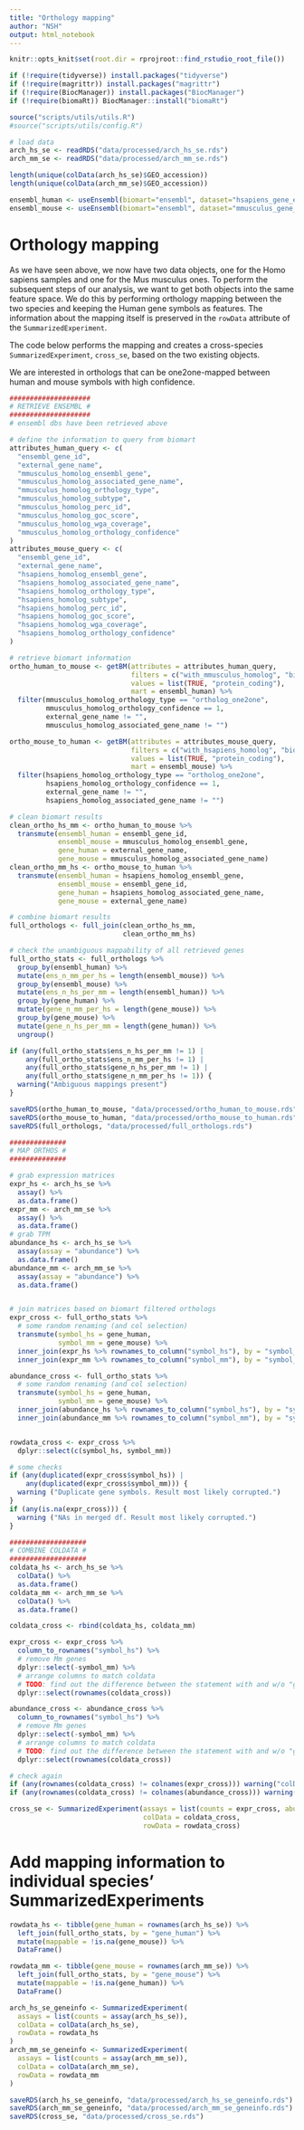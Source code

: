 ```yaml
---
title: "Orthology mapping"
author: "NSH"
output: html_notebook
---
```


```r
knitr::opts_knit$set(root.dir = rprojroot::find_rstudio_root_file())
```

```r
if (!require(tidyverse)) install.packages("tidyverse")
if (!require(magrittr)) install.packages("magrittr")
if (!require(BiocManager)) install.packages("BiocManager")
if (!require(biomaRt)) BiocManager::install("biomaRt")

source("scripts/utils/utils.R")
#source("scripts/utils/config.R")
```

```r
# load data
arch_hs_se <- readRDS("data/processed/arch_hs_se.rds")
arch_mm_se <- readRDS("data/processed/arch_mm_se.rds")

length(unique(colData(arch_hs_se)$GEO_accession))
length(unique(colData(arch_mm_se)$GEO_accession))

ensembl_human <- useEnsembl(biomart="ensembl", dataset="hsapiens_gene_ensembl", version = 107)
ensembl_mouse <- useEnsembl(biomart="ensembl", dataset="mmusculus_gene_ensembl", version = 107)
```

# Orthology mapping

As we have seen above, we now have two data objects, one for the Homo sapiens samples and one for the Mus musculus ones. To perform the subsequent steps of our analysis, we want to get both objects into the same feature space. We do this by performing orthology mapping between the two species and keeping the Human gene symbols as features. The information about the mapping itself is preserved in the `rowData` attribute of the `SummarizedExperiment`.

The code below performs the mapping and creates a cross-species `SummarizedExperiment`, `cross_se`, based on the two existing objects.

We are interested in orthologs that can be one2one-mapped between human and mouse symbols with high confidence.

```r
####################
# RETRIEVE ENSEMBL #
####################
# ensembl dbs have been retrieved above

# define the information to query from biomart
attributes_human_query <- c(
  "ensembl_gene_id",
  "external_gene_name",
  "mmusculus_homolog_ensembl_gene",
  "mmusculus_homolog_associated_gene_name",
  "mmusculus_homolog_orthology_type",
  "mmusculus_homolog_subtype",
  "mmusculus_homolog_perc_id",
  "mmusculus_homolog_goc_score",
  "mmusculus_homolog_wga_coverage",
  "mmusculus_homolog_orthology_confidence"
)
attributes_mouse_query <- c(
  "ensembl_gene_id",
  "external_gene_name",
  "hsapiens_homolog_ensembl_gene",
  "hsapiens_homolog_associated_gene_name",
  "hsapiens_homolog_orthology_type",
  "hsapiens_homolog_subtype",
  "hsapiens_homolog_perc_id",
  "hsapiens_homolog_goc_score",
  "hsapiens_homolog_wga_coverage",
  "hsapiens_homolog_orthology_confidence"
)

# retrieve biomart information
ortho_human_to_mouse <- getBM(attributes = attributes_human_query,
                              filters = c("with_mmusculus_homolog", "biotype"),
                              values = list(TRUE, "protein_coding"),
                              mart = ensembl_human) %>%
  filter(mmusculus_homolog_orthology_type == "ortholog_one2one",
         mmusculus_homolog_orthology_confidence == 1,
         external_gene_name != "",
         mmusculus_homolog_associated_gene_name != "")

ortho_mouse_to_human <- getBM(attributes = attributes_mouse_query,
                              filters = c("with_hsapiens_homolog", "biotype"),
                              values = list(TRUE, "protein_coding"),
                              mart = ensembl_mouse) %>%
  filter(hsapiens_homolog_orthology_type == "ortholog_one2one",
         hsapiens_homolog_orthology_confidence == 1,
         external_gene_name != "",
         hsapiens_homolog_associated_gene_name != "")

# clean biomart results
clean_ortho_hs_mm <- ortho_human_to_mouse %>%
  transmute(ensembl_human = ensembl_gene_id,
            ensembl_mouse = mmusculus_homolog_ensembl_gene,
            gene_human = external_gene_name,
            gene_mouse = mmusculus_homolog_associated_gene_name)
clean_ortho_mm_hs <- ortho_mouse_to_human %>%
  transmute(ensembl_human = hsapiens_homolog_ensembl_gene,
            ensembl_mouse = ensembl_gene_id,
            gene_human = hsapiens_homolog_associated_gene_name,
            gene_mouse = external_gene_name)

# combine biomart results
full_orthologs <- full_join(clean_ortho_hs_mm,
                            clean_ortho_mm_hs)

# check the unambiguous mappability of all retrieved genes
full_ortho_stats <- full_orthologs %>%
  group_by(ensembl_human) %>%
  mutate(ens_n_mm_per_hs = length(ensembl_mouse)) %>%
  group_by(ensembl_mouse) %>%
  mutate(ens_n_hs_per_mm = length(ensembl_human)) %>%
  group_by(gene_human) %>%
  mutate(gene_n_mm_per_hs = length(gene_mouse)) %>%
  group_by(gene_mouse) %>%
  mutate(gene_n_hs_per_mm = length(gene_human)) %>%
  ungroup()

if (any(full_ortho_stats$ens_n_hs_per_mm != 1) |
    any(full_ortho_stats$ens_n_mm_per_hs != 1) |
    any(full_ortho_stats$gene_n_hs_per_mm != 1) |
    any(full_ortho_stats$gene_n_mm_per_hs != 1)) {
  warning("Ambiguous mappings present")
}

saveRDS(ortho_human_to_mouse, "data/processed/ortho_human_to_mouse.rds")
saveRDS(ortho_mouse_to_human, "data/processed/ortho_mouse_to_human.rds")
saveRDS(full_orthologs, "data/processed/full_orthologs.rds")
```

```r
##############
# MAP ORTHOS #
##############

# grab expression matrices
expr_hs <- arch_hs_se %>%
  assay() %>%
  as.data.frame()
expr_mm <- arch_mm_se %>%
  assay() %>%
  as.data.frame()
# grab TPM
abundance_hs <- arch_hs_se %>%
  assay(assay = "abundance") %>%
  as.data.frame()
abundance_mm <- arch_mm_se %>%
  assay(assay = "abundance") %>%
  as.data.frame()


# join matrices based on biomart filtered orthologs
expr_cross <- full_ortho_stats %>%
  # some random renaming (and col selection)
  transmute(symbol_hs = gene_human,
            symbol_mm = gene_mouse) %>%
  inner_join(expr_hs %>% rownames_to_column("symbol_hs"), by = "symbol_hs") %>%
  inner_join(expr_mm %>% rownames_to_column("symbol_mm"), by = "symbol_mm")

abundance_cross <- full_ortho_stats %>%
  # some random renaming (and col selection)
  transmute(symbol_hs = gene_human,
            symbol_mm = gene_mouse) %>%
  inner_join(abundance_hs %>% rownames_to_column("symbol_hs"), by = "symbol_hs") %>%
  inner_join(abundance_mm %>% rownames_to_column("symbol_mm"), by = "symbol_mm")


rowdata_cross <- expr_cross %>%
  dplyr::select(c(symbol_hs, symbol_mm))

# some checks
if (any(duplicated(expr_cross$symbol_hs)) |
    any(duplicated(expr_cross$symbol_mm))) {
  warning ("Duplicate gene symbols. Result most likely corrupted.")
}
if (any(is.na(expr_cross))) {
  warning ("NAs in merged df. Result most likely corrupted.")
}
```

```r
###################
# COMBINE COLDATA #
###################
coldata_hs <- arch_hs_se %>%
  colData() %>%
  as.data.frame()
coldata_mm <- arch_mm_se %>%
  colData() %>%
  as.data.frame()

coldata_cross <- rbind(coldata_hs, coldata_mm)

expr_cross <- expr_cross %>%
  column_to_rownames("symbol_hs") %>%
  # remove Mm genes
  dplyr::select(-symbol_mm) %>%
  # arrange columns to match coldata
  # TODO: find out the difference between the statement with and w/o "get"
  dplyr::select(rownames(coldata_cross))

abundance_cross <- abundance_cross %>%
  column_to_rownames("symbol_hs") %>%
  # remove Mm genes
  dplyr::select(-symbol_mm) %>%
  # arrange columns to match coldata
  # TODO: find out the difference between the statement with and w/o "get"
  dplyr::select(rownames(coldata_cross))

# check again
if (any(rownames(coldata_cross) != colnames(expr_cross))) warning("colData mismatch. Mapping result most likely corrupted.")
if (any(rownames(coldata_cross) != colnames(abundance_cross))) warning("colData mismatch. Mapping result most likely corrupted.")

cross_se <- SummarizedExperiment(assays = list(counts = expr_cross, abundance = abundance_cross),
                                 colData = coldata_cross,
                                 rowData = rowdata_cross)
```

# Add mapping information to individual species' SummarizedExperiments

```r
rowdata_hs <- tibble(gene_human = rownames(arch_hs_se)) %>%
  left_join(full_ortho_stats, by = "gene_human") %>%
  mutate(mappable = !is.na(gene_mouse)) %>%
  DataFrame()

rowdata_mm <- tibble(gene_mouse = rownames(arch_mm_se)) %>%
  left_join(full_ortho_stats, by = "gene_mouse") %>%
  mutate(mappable = !is.na(gene_human)) %>%
  DataFrame()

arch_hs_se_geneinfo <- SummarizedExperiment(
  assays = list(counts = assay(arch_hs_se)),
  colData = colData(arch_hs_se),
  rowData = rowdata_hs
)
arch_mm_se_geneinfo <- SummarizedExperiment(
  assays = list(counts = assay(arch_mm_se)),
  colData = colData(arch_mm_se),
  rowData = rowdata_mm
)
```

```r
saveRDS(arch_hs_se_geneinfo, "data/processed/arch_hs_se_geneinfo.rds")
saveRDS(arch_mm_se_geneinfo, "data/processed/arch_mm_se_geneinfo.rds")
saveRDS(cross_se, "data/processed/cross_se.rds")
```
